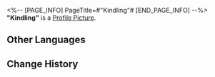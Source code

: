 <%-- [PAGE_INFO]
PageTitle=#"Kindling"#
[END_PAGE_INFO] --%>
{{Item Infobox
|id          = 210101
|image       = Item Kindling.png
|type        = Disk
|invCategory = Valuables
|rarity      = 3
|effect      = A record that can be played on the Express' phonograph. It might be a chance acquisition or a gift from someone else. All sorts of memories surge up when the music plays &mdash; the smiles, encounters, touches, and the excitement of battle. Maybe that is why people still collect records even as society rapidly advances.<br />The current record contains the track "Kindling."
|description = <br />''The blizzard can't put out all warmth. The final kindling rises from below the earth.''
}}
'''"Kindling"''' is a [[Profile Picture]].

==Other Languages==
{{Other Languages
|en   = "Kindling"
|zhs  = 《火种》
|zht  = 〈火種〉
|ja   = 『火種』
|ko   = ≪불씨≫
|es   = Yesca
|fr   = « Kindling »
|ru   = Kindling
|th   = "Kindling"
|vi   = "Ngọn Đuốc"
|de   = „Zündholz“
|id   = "Kindling"
|pt   = "Kindling"
}}

==Change History==
{{Change History|1.0}}